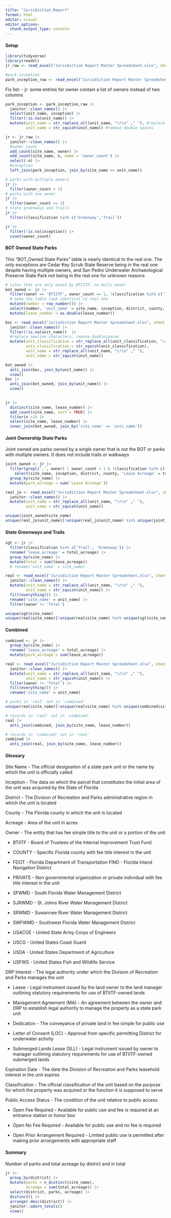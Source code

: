 ```yaml
---
title: "Jurisdiction_Report"
format: html
editor: visual
editor_options: 
  chunk_output_type: console
---
```

#### Setup
```r
library(tidyverse)
library(readxl)
jr_raw <- read_excel("Jurisdiction Report Master Spreadsheet.xlsx", sheet = 1, range = 'A1:O222')

#park inception
park_inception_raw <- read_excel("Jurisdiction Report Master Spreadsheet.xlsx", sheet = 5) 

```

Fix list: - jr: some entries for owner contain a list of owners instead of two columns

```r
park_inception <- park_inception_raw |>
  janitor::clean_names() |>
  select(unit_name, inception) |>
  filter(!is.na(unit_name)) |>
  mutate(unit_name = str_replace_all(unit_name, "\r\n" ," "), #replace newline characters
         unit_name = str_squish(unit_name)) #remove double spaces

jr <- jr_raw |>
  janitor::clean_names() |>
  #owner_count 
  add_count(site_name, owner) |>
  add_count(site_name, n, name = 'owner_count') |>
  select(-n) |>
  #inception
  left_join(park_inception, join_by(site_name == unit_name))

```

```r
# parks with multiple owners
jr |>
  filter(owner_count > 1)
# parks with one owner
jr |>
  filter(owner_count == 1)
# state greenways and trails
jr |>
  filter(classification %in% c('Greenway','Trail'))
```

```r
jr |>
  filter(!is.na(inception)) |>
  count(owner_count)
```

#### BOT Owned State Parks

This "BOT_Owned State Parks" table is nearly identical to the real one. The only exceptions are Cedar Key Scrub State Reserve being in the real one despite having multiple owners, and San Pedro Underwater Archaeological Preserve State Park not being in the real one for unknown reasons

```r
# sites that are only owned by BTIITF, no multi-owner
bot_owned <- jr |>
  filter(owner == 'BTIITF', owner_count == 1, !classification %in% c('Trail', 'Greenway')) |>
  # make the table look identical to real one
  mutate(number = row_number()) |>
  select(number, 'unit_name' = site_name, inception, district, county, 'acreage' = total_acreage, owner, drp_interest, lease_number, expiration_date, 'unit_calssification' = classification, public_access_status)|>
  mutate(lease_number = as.double(lease_number))
```

```r
boc <- read_excel("Jurisdiction Report Master Spreadsheet.xlsx", sheet = 2) |>
  janitor::clean_names() |>
  filter(!is.na(unit_name))  |>
  #replace newline characters, remove doublespaces
  mutate(unit_classification = str_replace_all(unit_classification, "\r\n" ," "), 
         unit_classification = str_squish(unit_classification),
         unit_name = str_replace_all(unit_name, "\r\n" ," "), 
         unit_name = str_squish(unit_name))

bot_owned |>
  anti_join(boc, join_by(unit_name)) |>
  view()
boc |>
  anti_join(bot_owned, join_by(unit_name)) |>
  view()
  

jr |>
  distinct(site_name, lease_number) |>
  add_count(site_name, sort = TRUE) |>
  filter(n >1) |>
  select(site_name, lease_number) |>
  inner_join(bot_owned, join_by('site_name' == 'unit_name'))
```

#### Joint Ownership State Parks

Joint owned are parks owned by a single owner that is not the BOT or parks with multiple owners. It does not include trails or walkways

```r
joint_owned <- jr |>
  filter(grepl(',', owner) | owner_count > 1 & !classification %in% c('Trail', 'Walkway')) |>
    select(site_name, inception, district, county, 'Lease Acreage' = total_acreage, owner, drp_interest, lease_number, expiration_date, classification, public_access_status) |>
  group_by(site_name) |>
  mutate(park_acreage = sum(`Lease Acreage`))
```

```r
real_jo <- read_excel("Jurisdiction Report Master Spreadsheet.xlsx", sheet = 3) |>
  janitor::clean_names() |>
  mutate(unit_name = str_replace_all(unit_name, "\r\n" ," "), 
         unit_name = str_squish(unit_name))

unique(joint_owned$site_name)
unique(real_jo$unit_name)[!unique(real_jo$unit_name) %in% unique(joint_owned$site_name)]

```

#### State Greenways and Trails
```r
sgt <- jr |>
  filter(classification %in% c('Trail', 'Greenway')) |>
  rename('lease_acreage' = total_acreage) |>
  group_by(site_name) |>
  mutate(total = sum(lease_acreage))
  # rename('unit_name' = site_name)
```

```r
real <- read_excel("Jurisdiction Report Master Spreadsheet.xlsx", sheet = 4) |>
  janitor::clean_names() |>
  mutate(unit_name = str_replace_all(unit_name, "\r\n" ," "), 
         unit_name = str_squish(unit_name)) |>
  fill(everything()) |>
  rename('site_name' = unit_name) |>
  filter(owner != 'Total')

unique(sgt$site_name)
unique(real$site_name)[!unique(real$site_name) %in% unique(sgt$site_name)]
```
#### Combined
```r
combined <- jr |>
  group_by(site_name) |>
  rename('lease_acreage' = total_acreage) |>
  mutate(park_acreage = sum(lease_acreage))
```

```r
real <- read_excel("Jurisdiction Report Master Spreadsheet.xlsx", sheet = 5) |>
  janitor::clean_names() |>
  mutate(unit_name = str_replace_all(unit_name, "\r\n" ," "), 
         unit_name = str_squish(unit_name)) |>
  filter(owner != 'Total') |>
  fill(everything()) |>
  rename('site_name' = unit_name)

# parks in 'real' not in 'combined'
unique(real$site_name)[!unique(real$site_name) %in% unique(combined$site_name)]

# records in 'real' not in 'combined'
real |>
  anti_join(combined, join_by(site_name, lease_number))

# records in 'combined' not in 'real'
combined |>
  anti_join(real, join_by(site_name, lease_number))
```

#### Glossary

Site Name - The official designation of a state park unit or the name by which the unit is officially called

Inception - The data on which the parcel that constitutes the initial area of the unit was acquired by the State of Florida

District - The Division of Recreation and Parks administrative region in which the unit is located

County - The Florida county in which the unit is located

Acreage - Area of the unit in acres

Owner - The entity that has fee simple title to the unit or a portion of the unit

-   BTIITF - Board of Trustees of the Internal Improvement Trust Fund

-   COUNTY - Specific Florida county with fee title interest in the unit

-   FDOT - Florida Department of Transportation FIND - Florida Inland Navigation District

-   PRIVATE - Non governmental organization or private individual with fee title interest in the unit

-   SFWMD - South Florida Water Management District

-   SJRWMD - St. Johns River Water Management District

-   SRWMD - Suwannee River Water Management District

-   SWFWMD - Southwest Florida Water Management District

-   USACOE - United State Army Corps of Engineers

-   USCG - United States Coast Guard

-   USDA - United States Department of Agriculture

-   USFWS - United States Fish and Wildlife Service

DRP Interest - The legal authority under which the Division of Recreation and Parks manages the unit

-   Lease - Legal instrument issued by the land owner to the land manager outlining statutory requirements for use of BTIITF-owned lands

-   Management Agreement (MA) - An agreement between the owner and DRP to establish legal authority to manage the property as a state park unit

-   Dedication - The conveyance of private land in fee simple for public use

-   Letter of Consent (LOC) - Approval from specific permitting District for underwater activity

-   Submerged Lands Lease (SLL) - Legal instrument issued by owner to manager outlining statutory requirements for use of BTIITF-owned submerged lands

Expiration Date - The date the Division of Recreation and Parks leasehold interest in the unit expires

Classification - The official classification of the unit based on the purpose for which the property was acquired or the function it is supposed to serve

Public Access Status - The condition of the unit relative to public access

-   Open Fee Required - Available for public use and fee is required at an entrance station or honor box

-   Open No Fee Required - Available for public use and no fee is required

-   Open Prior Arrangement Required - Limited public use is permitted after making prior arrangements with appropriate staff

#### Summary
Number of parks and total acreage by district and in total
```r
jr |>
  group_by(district) |>
  mutate(parks = n_distinct(site_name),
         acreage = sum(total_acreage)) |>
  select(district, parks, acreage) |>
  distinct() |>
  arrange(-desc(district)) |>
  janitor::adorn_totals()
  view()
```


